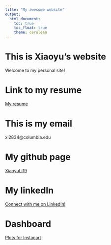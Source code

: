 ```yaml
---
title: "My awesome website"
output: 
  html_document:
    toc: true
    toc_float: true
    theme: cerulean
---
```


# This is Xiaoyu's website

Welcome to my personal site!

# Link to my resume

[My resume](Resume.html)

# This is my email

xl2834@columbia.edu

# My github page

[XiaoyuLi19](https://github.com/XiaoyuLi19)

# My linkedIn

[Connect with me on LinkedIn!](https://www.linkedin.com/in/xiaoyu-li-05812b196/)

# Dashboard

[Plots for Instacart](dashboard.html)

